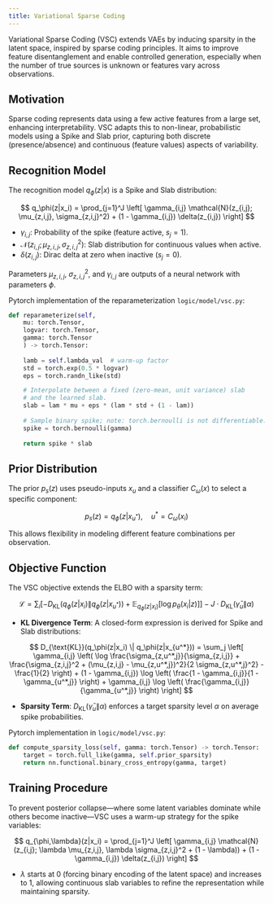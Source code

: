 ```yaml
---
title: Variational Sparse Coding
---
```


Variational Sparse Coding (VSC) extends VAEs by inducing sparsity in the latent space, inspired by sparse coding principles. It aims to improve feature disentanglement and enable controlled generation, especially when the number of true sources is unknown or features vary across observations.

## Motivation

Sparse coding represents data using a few active features from a large set, enhancing interpretability. VSC adapts this to non-linear, probabilistic models using a Spike and Slab prior, capturing both discrete (presence/absence) and continuous (feature values) aspects of variability.

## Recognition Model

The recognition model $q_\phi(z|x)$ is a Spike and Slab distribution:

$$ q_\phi(z|x_i) = \prod_{j=1}^J \left[ \gamma_{i,j} \mathcal{N}(z_{i,j}; \mu_{z,i,j}, \sigma_{z,i,j}^2) + (1 - \gamma_{i,j}) \delta(z_{i,j}) \right] $$

* $\gamma_{i,j}$: Probability of the spike (feature active, $s_j = 1$).
* $\mathcal{N}(z_{i,j}; \mu_{z,i,j}, \sigma_{z,i,j}^2)$: Slab distribution for continuous values when active.
* $\delta(z_{i,j})$: Dirac delta at zero when inactive ($s_j = 0$).

Parameters $\mu_{z,i,j}$, $\sigma_{z,i,j}^2$, and $\gamma_{i,j}$ are outputs of a neural network with parameters $\phi$.

Pytorch implementation of the reparameterization ``logic/model/vsc.py``:
```python
def reparameterize(self, 
    mu: torch.Tensor, 
    logvar: torch.Tensor, 
    gamma: torch.Tensor
    ) -> torch.Tensor:
    
    lamb = self.lambda_val  # warm-up factor
    std = torch.exp(0.5 * logvar)
    eps = torch.randn_like(std)

    # Interpolate between a fixed (zero-mean, unit variance) slab 
    # and the learned slab.
    slab = lam * mu + eps * (lam * std + (1 - lam))
    
    # Sample binary spike; note: torch.bernoulli is not differentiable.
    spike = torch.bernoulli(gamma)
    
    return spike * slab
```

## Prior Distribution

The prior $p_s(z)$ uses pseudo-inputs $x_u$ and a classifier $C_\omega(x)$ to select a specific component:

$$ p_s(z) = q_\phi(z|x_{u^*}), \quad u^* = C_\omega(x_i) $$

This allows flexibility in modeling different feature combinations per observation.

## Objective Function

The VSC objective extends the ELBO with a sparsity term:

$$ \mathcal{L} = \sum_i \left[ -D_{\text{KL}}(q_\phi(z|x_i) \| q_\phi(z|x_{u^*})) + \mathbb{E}_{q_\phi(z|x_i)} [\log p_\theta(x_i|z)] \right] - J \cdot D_{\text{KL}}(\bar{\gamma}_u \| \alpha) $$


* **KL Divergence Term**: A closed-form expression is derived for Spike and Slab distributions:

$$ D_{\text{KL}}(q_\phi(z|x_i) \| q_\phi(z|x_{u^*})) = \sum_j \left[ \gamma_{i,j} \left( \log \frac{\sigma_{z,u^*,j}}{\sigma_{z,i,j}} + \frac{\sigma_{z,i,j}^2 + (\mu_{z,i,j} - \mu_{z,u^*,j})^2}{2 \sigma_{z,u^*,j}^2} - \frac{1}{2} \right) + (1 - \gamma_{i,j}) \log \left( \frac{1 - \gamma_{i,j}}{1 - \gamma_{u^*,j}} \right) + \gamma_{i,j} \log \left( \frac{\gamma_{i,j}}{\gamma_{u^*,j}} \right) \right] $$

* **Sparsity Term**: $D_{\text{KL}}(\bar{\gamma}_u \| \alpha)$ enforces a target sparsity level $\alpha$ on average spike probabilities.

Pytorch implementation in ``logic/model/vsc.py``:
```python
def compute_sparsity_loss(self, gamma: torch.Tensor) -> torch.Tensor:
    target = torch.full_like(gamma, self.prior_sparsity)
    return nn.functional.binary_cross_entropy(gamma, target)
```

## Training Procedure

To prevent posterior collapse—where some latent variables dominate while others become inactive—VSC uses a warm-up strategy for the spike variables:

$$ q_{\phi,\lambda}(z|x_i) = \prod_{j=1}^J \left[ \gamma_{i,j} \mathcal{N}(z_{i,j}; \lambda \mu_{z,i,j}, \lambda \sigma_{z,i,j}^2 + (1 - \lambda)) + (1 - \gamma_{i,j}) \delta(z_{i,j}) \right] $$

* $\lambda$ starts at 0 (forcing binary encoding of the latent space) and increases to 1, allowing continuous slab variables to refine the representation while maintaining sparsity.